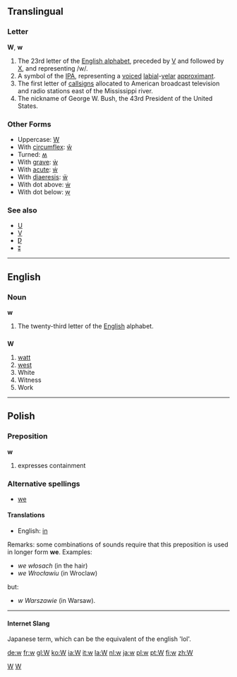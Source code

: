 ==Translingual==

===Letter===
'''W''', '''w'''

#The 23rd letter of the [[Wiktionary:About Roman script|English alphabet]], preceded by [[V]] and followed by [[X]], and representing /w/.
#A symbol of the [[IPA]], representing a [[voiced]] [[labial]]-[[velar]] [[approximant]].
#The first letter of [[callsign]]s allocated to American broadcast television and radio stations east of the Mississippi river.
#The nickname of George W. Bush, the 43rd President of the United States.
===Other Forms===
*Uppercase: [[W]]
*With [[circumflex]]: [[ŵ]]
*Turned: [[ʍ]]
*With [[grave]]: [[ẁ]]
*With [[acute]]: [[ẃ]]
*With [[diaeresis]]: [[ẅ]]
*With dot above: [[ẇ]]
*With dot below: [[ẉ]]

===See also===
*[[U]]
*[[V]]
*[[Ƿ]]
*[[ʬ]]

[[Category:Latin letters|W]]
[[Category:IPA symbols|W]]

----

==English==

===Noun===
'''w'''

# The twenty-third letter of the [[English]] alphabet.

==={{abbreviation}}===
'''W'''

# [[watt]]
# [[west]]
# White
# Witness
# Work


----

==Polish==
===Preposition===
'''w'''

# expresses containment

===Alternative spellings===
*[[we]]

====Translations====
*English: [[in]]

Remarks: some combinations of sounds require that this preposition is used in longer form '''we'''. Examples:
* ''we włosach'' (in the hair)
* ''we Wrocławiu'' (in Wroclaw)
but:
* ''w Warszawie'' (in Warsaw).
----

====Internet Slang====
Japanese term, which can be the equivalent of the english 'lol'.

[[de:w]]
[[fr:w]]
[[gl:W]]
[[ko:W]]
[[ia:W]]
[[it:w]]
[[la:W]]
[[nl:w]]
[[ja:w]]
[[pl:w]]
[[pt:W]]
[[fi:w]]
[[zh:W]]